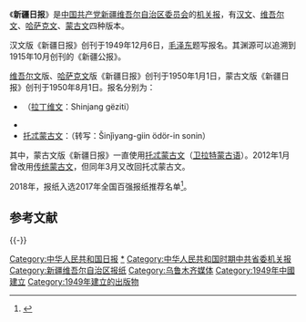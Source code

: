 {{Infobox Newspaper
| name                = 新疆日报
| logo                = 
| image               = 
| caption             = 
| type                = 日报
| format              = 
| owners              = [[新疆报业传媒集团|新疆报业传媒集团]]
| publisher           = 新疆报业传媒集团
| editor              = 
| chiefeditor         = 
| assoceditor         = 
| staff               = 
| foundation          = 1949年12月6日
| ceased publication  = 
| political           = [[機關報|機關報]]
| language            = [[汉语|汉语]]、[[维吾尔语|维吾尔语]]、[[哈萨克语|哈萨克语]]、[[卫拉特语|卫拉特蒙古语]]
| price               = 
| headquarters        = [[乌鲁木齐市|乌鲁木齐市]]扬子江路1号
| circulation         = 12万
| ISSN                = 
| website             = http://www.xjdaily.com/
}}
《'''新疆日报'''》是[[中国共产党新疆维吾尔自治区委员会|中国共产党新疆维吾尔自治区委员会]]的[[机关报|机关报]]，有[[汉文|汉文]]、[[维吾尔文|维吾尔文]]、[[哈萨克文|哈萨克文]]、[[蒙古文|蒙古文]]四种版本。

汉文版《新疆日报》创刊于1949年12月6日，[[毛泽东|毛泽东]]题写报名。其渊源可以追溯到1915年10月创刊的《新疆公报》。

[[维吾尔文|维吾尔文]]版、[[哈萨克文|哈萨克文]]版《新疆日报》创刊于1950年1月1日，蒙古文版《新疆日报》创刊于1950年8月1日。报名分别为：
* {{lang-ug|شىنجاڭ گېزىتى}}（[[拉丁维文|拉丁维文]]：Shinjang gëziti）
* {{lang-kk|شينجياڭ گازەتى}}
* [[托忒蒙古文|托忒蒙古文]]：{{lang|xal|{{MongolUnicode|ᠱᡅᠨᡓᡅᡕᠠᡊ ᡎᡅᡅᠨ ᡈᡑᡈᠷ ᡅᡅᠨ ᠰᡆᠨᡅᠨ|style=max-height:3.5em; word-wrap:normal}}}}（转写：Šinǰiyang-giin ödör-in sonin）
其中，蒙古文版《新疆日报》一直使用[[托忒蒙古文|托忒蒙古文]]（[[卫拉特语|卫拉特蒙古语]]）。2012年1月曾改用[[传统蒙古文|传统蒙古文]]，但同年3月又改回托忒蒙古文。

2018年，报纸入选2017年全国百强报纸推荐名单<ref>{{Cite web|title=2017年全国“百强报刊”推荐名单开始公示|url=http://www.ce.cn/culture/gd/201801/16/t20180116_27756145.shtml|accessdate=2021-02-10|author=赵新乐（中国新闻出版广电报）|date=2018-01-16|format=|work=www.ce.cn|publisher=[[中国经济网|中国经济网]]|language=|dead-url=no|archive-date=2020-11-05|archive-url=https://web.archive.org/web/20201105014543/http://www.ce.cn/culture/gd/201801/16/t20180116_27756145.shtml}}</ref>。

== 参考文献 ==
{{Reflist}}

{{-}}
{{机关报}}
{{全国百强报刊}}
{{出版小作品}}
[[Category:中华人民共和国日报|Category:中华人民共和国日报]]
[[Category:新疆日报|*]]
[[Category:中华人民共和国时期中共省委机关报|Category:中华人民共和国时期中共省委机关报]]
[[Category:新疆维吾尔自治区报纸|Category:新疆维吾尔自治区报纸]]
[[Category:乌鲁木齐媒体|Category:乌鲁木齐媒体]]
[[Category:1949年中國建立|Category:1949年中國建立]]
[[Category:1949年建立的出版物|Category:1949年建立的出版物]]